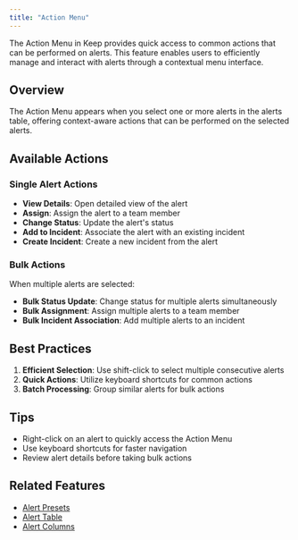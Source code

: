 ```yaml
---
title: "Action Menu"
---
```


The Action Menu in Keep provides quick access to common actions that can be performed on alerts. This feature enables users to efficiently manage and interact with alerts through a contextual menu interface.

## Overview

The Action Menu appears when you select one or more alerts in the alerts table, offering context-aware actions that can be performed on the selected alerts.

## Available Actions

### Single Alert Actions
- **View Details**: Open detailed view of the alert
- **Assign**: Assign the alert to a team member
- **Change Status**: Update the alert's status
- **Add to Incident**: Associate the alert with an existing incident
- **Create Incident**: Create a new incident from the alert

### Bulk Actions
When multiple alerts are selected:
- **Bulk Status Update**: Change status for multiple alerts simultaneously
- **Bulk Assignment**: Assign multiple alerts to a team member
- **Bulk Incident Association**: Add multiple alerts to an incident

## Best Practices

1. **Efficient Selection**: Use shift-click to select multiple consecutive alerts
2. **Quick Actions**: Utilize keyboard shortcuts for common actions
3. **Batch Processing**: Group similar alerts for bulk actions

## Tips

- Right-click on an alert to quickly access the Action Menu
- Use keyboard shortcuts for faster navigation
- Review alert details before taking bulk actions

## Related Features

- [Alert Presets](/alerts/presets)
- [Alert Table](/alerts/table)
- [Alert Columns](/alerts/columns)
